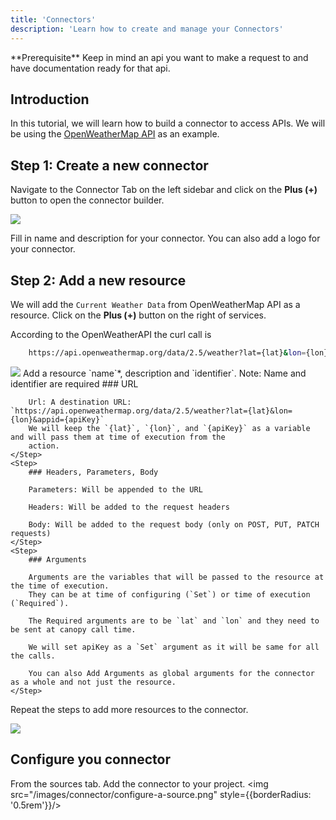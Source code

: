 ```yaml
---
title: 'Connectors'
description: 'Learn how to create and manage your Connectors'
---
```


<Info>
    **Prerequisite** Keep in mind an api you want to make a request to and have documentation ready for that api.
</Info>

## Introduction

In this tutorial, we will learn how to build a
connector to access APIs. We will be using the
[OpenWeatherMap API](https://openweathermap.org/api) as an example.

## Step 1: Create a new connector
Navigate to the Connector Tab on the left sidebar and click on the **Plus (+)** button to open the connector builder.
<Frame>
    <img src="/images/connector/open-sidebar.png" style={{borderRadius: '0.5rem'}}/>
</Frame>

Fill in name and description for your connector. You can also add a logo for your connector.

## Step 2: Add a new resource

We will add the `Current Weather Data` from OpenWeatherMap API as a resource. Click on the **Plus (+)** button on the right of services.

According to the OpenWeatherAPI the curl call is
```bash
    https://api.openweathermap.org/data/2.5/weather?lat={lat}&lon={lon}&appid={API key}
```

<Frame>
    <img src="/images/connector/open-source-panel.png" style={{borderRadius: '0.5rem'}}/>
</Frame>
<Steps>
    <Step>
        Add a resource `name`*, description and `identifier`.
        Note: Name and identifier are required
    </Step>
    <Step>
        ### URL

        Url: A destination URL: `https://api.openweathermap.org/data/2.5/weather?lat={lat}&lon={lon}&appid={apiKey}`
        We will keep the `{lat}`, `{lon}`, and `{apiKey}` as a variable and will pass them at time of execution from the
        action.
    </Step>
    <Step>
        ### Headers, Parameters, Body

        Parameters: Will be appended to the URL

        Headers: Will be added to the request headers

        Body: Will be added to the request body (only on POST, PUT, PATCH requests)
    </Step>
    <Step>
        ### Arguments

        Arguments are the variables that will be passed to the resource at the time of execution.
        They can be at time of configuring (`Set`) or time of execution (`Required`).

        The Required arguments are to be `lat` and `lon` and they need to be sent at canopy call time.

        We will set apiKey as a `Set` argument as it will be same for all the calls.

        You can also Add Arguments as global arguments for the connector as a whole and not just the resource.
    </Step>
</Steps>

Repeat the steps to add more resources to the connector.

<Frame>
    <img src="/images/connector/configured-sidebar.png" style={{borderRadius: '0.5rem'}}/>
</Frame>

## Configure you connector

From the sources tab. Add the connector to your project.
<img src="/images/connector/configure-a-source.png" style={{borderRadius: '0.5rem'}}/>
